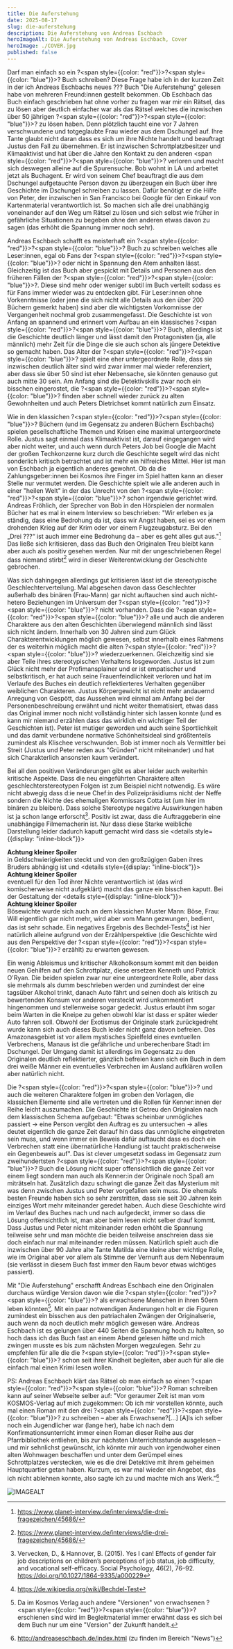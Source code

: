```yaml
---
title: Die Auferstehung
date: 2025-08-17
slug: die-auferstehung
description: Die Auferstehung von Andreas Eschbach
heroImageAlt: Die Auferstehung von Andreas Eschbach, Cover
heroImage: ./COVER.jpg
published: false
---
```


Darf man einfach so ein ?<span style={{color: "red"}}>?</span><span style={{color: "blue"}}>?</span> Buch schreiben? Diese Frage habe ich in der kurzen Zeit in der ich Andreas Eschbachs neues ??? Buch "Die Auferstehung" gelesen habe von mehreren Freund:innen gestellt bekommen. Ob Eschbach das Buch einfach geschrieben hat ohne vorher zu fragen war mir ein Rätsel, das zu lösen aber deutlich einfacher war als das Rätsel welches die inzwischen über 50 jährigen ?<span style={{color: "red"}}>?</span><span style={{color: "blue"}}>?</span> zu lösen haben. Denn plötzlich taucht eine vor 7 Jahren verschwundene und totgeglaubte Frau wieder aus dem Dschungel auf. Ihre Tante glaubt nicht daran dass es sich um ihre Nichte handelt und beauftragt Justus den Fall zu übernehmen. Er ist inzwischen Schrottplatzbesitzer und Klimaaktivist und hat über die Jahre den Kontakt zu den anderen <span style={{color: "red"}}>?</span><span style={{color: "blue"}}>?</span> verloren und macht sich deswegen alleine auf die Spurensuche. Bob wohnt in LA und arbeitet jetzt als Buchagent. Er wird von seinem Chef beauftragt die aus dem Dschungel aufgetauchte Person davon zu überzeugen ein Buch über ihre Geschichte im Dschungel schreiben zu lassen. Dafür benötigt er die Hilfe von Peter, der inzwischen in San Francisco bei Google für den Einkauf von Kartenmaterial verantwortlich ist. So machen sich alle drei unabhängig voneinander auf den Weg um Rätsel zu lösen und sich selbst wie früher in gefährliche Situationen zu begeben ohne den anderen etwas davon zu sagen (das erhöht die Spannung immer noch sehr).

Andreas Eschbach schafft es meisterhaft ein ?<span style={{color: "red"}}>?</span><span style={{color: "blue"}}>?</span> Buch zu schreiben welches alle Leser:innen, egal ob Fans der ?<span style={{color: "red"}}>?</span><span style={{color: "blue"}}>?</span> oder nicht in Spannung den Atem anhalten lässt. Gleichzeitig ist das Buch aber gespickt mit Details und Personen aus den früheren Fällen der ?<span style={{color: "red"}}>?</span><span style={{color: "blue"}}>?</span>. Diese sind mehr oder weniger subtil im Buch verteilt sodass es für Fans immer wieder was zu entdecken gibt. Für Leser:innen ohne Vorkenntnisse (oder jene die sich nicht alle Details aus den über 200 Büchern gemerkt haben) sind aber die wichtigsten Vorkomnisse der Vergangenheit nochmal grob zusammengefasst. Die Geschichte ist von Anfang an spannend und erinnert vom Aufbau an ein klassisches ?<span style={{color: "red"}}>?</span><span style={{color: "blue"}}>?</span> Buch, allerdings ist die Geschichte deutlich länger und lässt damit den Protagonisten (ja, alle männlich) mehr Zeit für die Dinge die sie auch schon als jüngere Detektive so gemacht haben. Das Alter der ?<span style={{color: "red"}}>?</span><span style={{color: "blue"}}>?</span> spielt eine eher untergeordnete Rolle, dass sie inzwischen deutlich älter sind wird zwar immer mal wieder referenziert, aber dass sie über 50 sind ist eher Nebensache, sie könnten genauso gut auch mitte 30 sein. Am Anfang sind die Detektivskills zwar noch ein bisschen eingerostet, die ?<span style={{color: "red"}}>?</span><span style={{color: "blue"}}>?</span> finden aber schnell wieder zurück zu alten Gewohnheiten und auch Peters Dietrichset kommt natürlich zum Einsatz.

Wie in den klassichen ?<span style={{color: "red"}}>?</span><span style={{color: "blue"}}>?</span> Büchern (und im Gegensatz zu anderen Büchern Eschbachs) spielen gesellschaftliche Themen und Krisen eine maximal untergeordnete Rolle. Justus sagt einmal dass Klimaaktivist ist, darauf eingegangen wird aber nicht weiter, und auch wenn durch Peters Job bei Google die Macht der großen Techkonzerne kurz durch die Geschichte segelt wird das nicht sonderlich kritisch betrachtet und ist mehr ein hilfreiches Mittel. Hier ist man von Eschbach ja eigentlich anderes gewohnt. Ob da die Zahlungsgeber:innen bei Kosmos ihre Finger im Spiel hatten kann an dieser Stelle nur vermutet werden. Die Geschichte spielt wie alle anderen auch in einer "heilen Welt" in der das Unrecht von den ?<span style={{color: "red"}}>?</span><span style={{color: "blue"}}>?</span> schon irgendwie gerichtet wird. Andreas Fröhlich, der Sprecher von Bob in den Hörspielen der normalen Bücher hat es mal in einem Interview so beschrieben: "Wir erleben es ja ständig, dass eine Bedrohung da ist, dass wir Angst haben, sei es vor einem drohenden Krieg auf der Krim oder vor einem Flugzeugabsturz. Bei den „Drei ???“ ist auch immer eine Bedrohung da – aber es geht alles gut aus."[^1] Das ließe sich kritisieren, dass das Buch den Originalen Treu bleibt kann aber auch als positiv gesehen werden. Nur mit der ungeschriebenen Regel dass niemand stirbt[^1] wird in dieser Weiterentwicklung der Geschichte gebrochen.

Was sich dahingegen allerdings gut kritisieren lässt ist die stereotypische Geschlechterverteilung. Mal abgesehen davon dass Geschlechter außerhalb des binären (Frau-Mann) gar nicht auftauchen sind auch nicht-hetero Beziehungen im Universum der ?<span style={{color: "red"}}>?</span><span style={{color: "blue"}}>?</span> nicht vorhanden. Dass die ?<span style={{color: "red"}}>?</span><span style={{color: "blue"}}>?</span> alle und auch die anderen Charaktere aus den alten Geschichten überwiegend männlich sind lässt sich nicht ändern. Innerhalb von 30 Jahren sind zum Glück Charakterentwicklungen möglich gewesen, selbst innerhalb eines Rahmens der es weiterhin möglich macht die alten ?<span style={{color: "red"}}>?</span><span style={{color: "blue"}}>?</span> wiederzuerkennen. Gleichzeitig sind sie aber Teile ihres stereotypischen Verhaltens losgeworden. Justus ist zum Glück nicht mehr der Profimansplainer und er ist empatischer und selbstkritisch, er hat auch seine Frauenfeindlichkeit verloren und hat im Verlaufe des Buches ein deutlich reflektierteres Verhalten gegenüber weiblichen Charakteren. Justus Körpergewicht ist nicht mehr andauernd Anregung von Gespött, das Aussehen wird einmal am Anfang bei der Personenbeschreibung erwähnt und nicht weiter thematisiert, etwas dass das Original immer noch nicht vollständig hinter sich lassen konnte (und es kann mir niemand erzählen dass das wirklich ein wichtiger Teil der Geschichten ist). Peter ist mutiger geworden und auch seine Sportlichkeit und das damit verbundene normative Schönheitsideal sind größtenteils zumindest als Klischee verschwunden. Bob ist immer noch als Vermittler bei Streit (Justus und Peter reden aus "Gründen" nicht miteinander) und hat sich Charakterlich ansonsten kaum verändert.

Bei all den positiven Veränderungen gibt es aber leider auch weiterhin kritische Aspekte. Dass die neu eingeführten Charaktere alten geschlechterstereotypen Folgen ist zum Beispiel nicht notwendig. Es wäre nicht abwegig dass d:ie neue Chef:in des Polizeipräsidiums nicht der Neffe sondern die Nichte des ehemaligen Kommissars Cotta ist (um hier im binären zu bleiben). Dass solche Stereotype negative Auswirkungen haben ist ja schon lange erforscht[^2]. Positiv ist zwar, dass die Auftraggeberin eine unabhängige Filmemacherin ist. Nur dass diese Starke weibliche Darstellung leider dadurch kaputt gemacht wird dass sie <details style={{display: "inline-block"}}><summary><b>Achtung kleiner Spoiler</b></summary>in Geldschwierigkeiten steckt und von den großzügigen Gaben ihres Bruders abhängig ist</details> und <details style={{display: "inline-block"}}><summary><b>Achtung kleiner Spoiler</b></summary>eventuell für den Tod ihrer Nichte verantwortlich ist (das wird komischerweise nicht aufgeklärt)</details> macht das ganze ein bisschen kaputt. Bei der Gestaltung der <details style={{display: "inline-block"}}><summary><b>Achtung kleiner Spoiler</b></summary>Bösewichte wurde sich auch an dem klassichen Muster Mann: Böse, Frau: Will eigentlich gar nicht mehr, wird aber vom Mann gezwungen, bedient</details>, das ist sehr schade. Ein negatives Ergebnis des Bechdel-Tests[^3] ist hier natürlich alleine aufgrund von der Erzählperspektive (die Geschichte wird aus den Perspektive der ?<span style={{color: "red"}}>?</span><span style={{color: "blue"}}>?</span> erzählt) zu erwarten gewesen.

Ein wenig Ableismus und kritischer Alkoholkonsum kommt mit den beiden neuen Gehilfen auf den Schrottplatz, diese ersetzen Kenneth und Patrick O'Ryan. Die beiden spielen zwar nur eine untergeordnete Rolle, aber dass sie mehrmals als dumm beschrieben werden und zumindest der eine tagsüber Alkohol trinkt, danach Auto fährt und seinen doch als kritisch zu bewertenden Konsum vor anderen versteckt wird unkommentiert hingenommen und stellenweise sogar gedeckt. Justus erlaubt ihm sogar beim Warten in die Kneipe zu gehen obwohl klar ist dass er später wieder Auto fahren soll. Obwohl der Exotismus der Originale stark zurückgedreht wurde kann sich auch dieses Buch leider nicht ganz davon befreien. Das Amazonasgebiet ist vor allem mystisches Spielfeld eines evntuellen Verbrechens, Manaus ist die gefährliche und unberechenbare Stadt im Dschungel. Der Umgang damit ist allerdings im Gegensatz zu den Originalen deutlich reflektierter, gänzlich befreien kann sich ein Buch in dem drei weiße Männer ein eventuelles Verbrechen im Ausland aufklären wollen aber natürlich nicht.

Die ?<span style={{color: "red"}}>?</span><span style={{color: "blue"}}>?</span> und auch die weiteren Charaktere folgen im groben den Vorlagen, die klassichen Elemente sind alle vertreten und die Rollen für Kenner:innen der Reihe leicht auszumachen. Die Geschichte ist Getreu den Originalen nach dem klassischen Schema aufgebaut: "Etwas scheinbar unmögliches passiert → eine Person vergibt den Auftrag es zu untersuchen → alles deutet eigentlich die ganze Zeit darauf hin dass das unmögliche eingetreten sein muss, und wenn immer ein Beweis dafür auftaucht dass es doch ein Verbrechen statt eine übernatürliche Handlung ist taucht praktischerweise ein Gegenbeweis auf". Das ist clever umgesetzt sodass im Gegensatz zum zweihundertsten ?<span style={{color: "red"}}>?</span><span style={{color: "blue"}}>?</span> Buch die Lösung nicht super offensichtlich die ganze Zeit vor einem liegt sondern man auch als Kenner:in der Originale noch Spaß am miträtseln hat. Zusätzlich dazu schwingt die ganze Zeit das Mysterium mit was denn zwischen Justus und Peter vorgefallen sein muss. Die ehemals besten Freunde haben sich so sehr zerstritten, dass sie seit 30 Jahren kein einziges Wort mehr miteinander geredet haben. Auch diese Geschichte wird im Verlauf des Buches nach und nach aufgedeckt, immer so dass die Lösung offensichtlich ist, man aber beim lesen nicht selber drauf kommt. Dass Justus und Peter nicht miteinander reden erhöht die Spannung teilweise sehr und man möchte die beiden teilweise anschreien dass sie doch einfach nur mal miteinander reden müssen. Natürlich spielt auch die inzwischen über 90 Jahre alte Tante Matilda eine kleine aber wichtige Rolle, wie im Original aber vor allem als Stimme der Vernunft aus dem Nebenraum (sie verlässt in diesem Buch fast immer den Raum bevor etwas wichtiges passiert).

Mit "Die Auferstehung" erschafft Andreas Eschbach eine den Originalen durchaus würdige Version davon wie die ?<span style={{color: "red"}}>?</span><span style={{color: "blue"}}>?</span> als erwachsene Menschen in ihren 50ern leben könnten[^4]. Mit ein paar notwendigen Änderungen holt er die Figuren zumindest ein bisschen aus den patriachalen Zwängen der Originalserie, auch wenn da noch deutlich mehr möglich gewesen wäre. Andreas Eschbach ist es gelungen über 440 Seiten die Spannung hoch zu halten, so hoch dass ich das Buch fast an einem Abend gelesen hätte und mich zwingen musste es bis zum nächsten Morgen wegzulegen. Sehr zu empfehlen für alle die die ?<span style={{color: "red"}}>?</span><span style={{color: "blue"}}>?</span> schon seit ihrer Kindheit begleiten, aber auch für alle die einfach mal einen Krimi lesen wollen. 

PS: Andreas Eschbach klärt das Rätsel ob man einfach so einen ?<span style={{color: "red"}}>?</span><span style={{color: "blue"}}>?</span> Roman schreiben kann auf seiner Webseite selber auf: "Vor geraumer Zeit ist man vom KOSMOS-Verlag auf mich zugekommen: Ob ich mir vorstellen könnte, auch mal einen Roman mit den drei ?<span style={{color: "red"}}>?</span><span style={{color: "blue"}}>?</span> zu schreiben – aber als Erwachsene?[...] [A]ls ich selber noch ein Jugendlicher war (lange her), habe ich nach dem Konfirmationsunterricht immer einen Roman dieser Reihe aus der Pfarrbibliothek entliehen, bis zur nächsten Unterrichtsstunde ausgelesen – und mir sehnlichst gewünscht, ich könnte mir auch von irgendwoher einen alten Wohnwagen beschaffen und unter dem Gerümpel eines Schrottplatzes verstecken, wie es die drei Detektive mit ihrem geheimen Hauptquartier getan haben. Kurzum, es war mal wieder ein Angebot, das ich nicht ablehnen konnte, also sagte ich zu und machte mich ans Werk."[^5] 







[^1]: https://www.planet-interview.de/interviews/die-drei-fragezeichen/45686/
[^2]: Vervecken, D., & Hannover, B. (2015). Yes I can! Effects of gender fair job descriptions on children’s perceptions of job status, job difficulty, and vocational self-efficacy. Social Psychology, 46(2), 76–92. https://doi.org/10.1027/1864-9335/a000229
[^3]: https://de.wikipedia.org/wiki/Bechdel-Test
[^4]: Da im Kosmos Verlag auch andere "Versionen" von erwachsenen ?<span style={{color: "red"}}>?</span><span style={{color: "blue"}}>?</span> erschienen sind wird im Begleitmaterial immer erwähnt dass es sich bei dem Buch nur um eine "Version" der Zukunft handelt.
[^5]: http://andreaseschbach.de/index.html (zu finden im Bereich "News")

<BookSlide
    bookTitle="Die Auferstehung"
    bookAuthor="Andreas Eschbach"
    bookLink="https://www.genialokal.de/Produkt/Andreas-Eschbach/Die-Auferstehung_lid_55247027.html"
    isbn="9783440179741"
/>

![IMAGEALT](./IMAGE.jpg)


